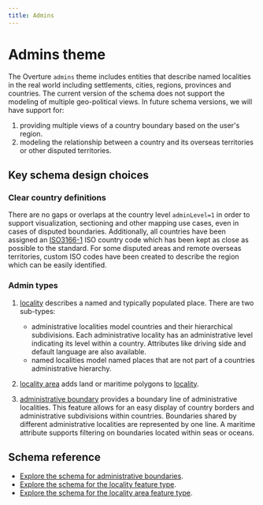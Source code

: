 ```yaml
---
title: Admins
---
```



# Admins theme

The Overture `admins` theme includes entities that describe named localities in the real world including settlements, cities, regions, provinces and countries. The current version of the schema does not support the modeling of multiple geo-political views. In future schema versions, we will have support for:

1. providing multiple views of a country boundary based on the user's region.
2. modeling the relationship between a country and its overseas territories or other disputed territories.

<!--
add use cases here
-->

## Key schema design choices

### Clear country definitions

There are no gaps or overlaps at the country level `adminLevel=1` in order to support visualization, sectioning and other mapping use cases, even in cases of disputed boundaries. Additionally, all countries have been assigned an [ISO3166-1](https://www.iso.org/iso-3166-country-codes.html) ISO country code which has been kept as close as possible to the standard. For some disputed areas and remote overseas territories, custom ISO codes have been created to describe the region which can be easily identified.

### Admin types

1. [locality](/reference/admins/locality) describes a named and typically populated place. There are two sub-types:
   - administrative localities model countries and their hierarchical subdivisions. Each administrative locality has an administrative level indicating its level within a country. Attributes like driving side and default language are also available.
   - named localities model named places that are not part of a countries administrative hierarchy.

2. [locality area](/reference/admins/localityArea) adds land or maritime polygons to [locality](/reference/admins/locality).
3. [administrative boundary](/reference/admins/administrativeBoundary) provides a boundary line of administrative localities. This feature allows for an easy display of country borders and administrative subdivisions within countries. Boundaries shared by different administrative localities are represented by one line. A maritime attribute supports filtering on boundaries located within seas or oceans.

## Schema reference

- [Explore the schema for administrative boundaries](/reference/admins/administrativeBoundary).
- [Explore the schema for the locality feature type](/reference/admins/locality).
- [Explore the schema for the locality area feature type](/reference/admins/localityArea).
